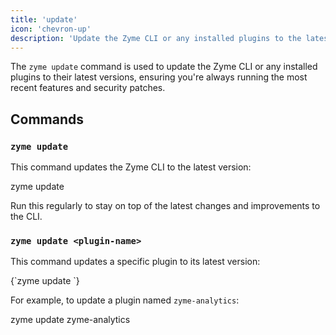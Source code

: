 ```yaml
---
title: 'update'
icon: 'chevron-up'
description: 'Update the Zyme CLI or any installed plugins to the latest version.'
---
```



The `zyme update` command is used to update the Zyme CLI or any installed plugins to their latest versions, ensuring you're always running the most recent features and security patches.

## Commands

### `zyme update`

This command updates the Zyme CLI to the latest version:

<CodeBlock language="bash">
zyme update
</CodeBlock>

Run this regularly to stay on top of the latest changes and improvements to the CLI.

### `zyme update <plugin-name>`

This command updates a specific plugin to its latest version:

<CodeBlock language="bash">
{`zyme update <plugin-name>`}
</CodeBlock>

For example, to update a plugin named `zyme-analytics`:

<CodeBlock language="bash">
zyme update zyme-analytics
</CodeBlock>